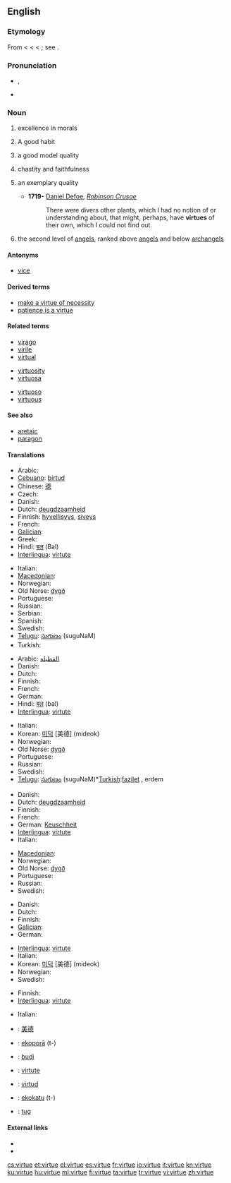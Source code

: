 ==English==

===Etymology===
From {{etyl|enm}} {{term|vertu}} < {{etyl|fro}} {{term|vertu}} < {{etyl|la}} {{term|virtus||the qualities of a man, strength, courage, bravery, capacity, worth, manliness, applied to physical and intellectual excellence; also of moral excellence, virtue, morality}} < {{term|vir||man}}; see {{term|virile}}.

===Pronunciation===
* {{enPR|vûrʹtū|vûrʹcho̅o̅}}, {{IPA|/ˈvɝ.tju/|/ˈvɝ.ʧu/}}
* {{audio|en-us-virtue.ogg|Audio (US)}}

===Noun===
{{en-noun|s|-}}

# {{uncountable}} excellence in morals
# {{countable}} A good habit
# {{countable}} a good model quality
# {{uncountable}} chastity and faithfulness
# {{countable}} an exemplary quality
#* '''1719-''' [[w:Daniel Defoe|Daniel Defoe]], ''[[w:Robinson Crusoe|Robinson Crusoe]]''
#*: There were divers other plants, which I had no notion of or understanding about, that might, perhaps, have '''virtues''' of their own, which I could not find out.
# {{context|Christian|_|[[angelology]]|biblical tradition}} the second level of [[angel]]s, ranked above [[angel]]s and below [[archangel]]s

====Antonyms====
* {{sense|excellence in morals}} [[vice]]

====Derived terms====
{{rel-top3|Terms derived from "virtue"}}
* [[make a virtue of necessity]]
* [[patience is a virtue]]
{{rel-mid3}}
{{rel-mid3}}
{{rel-bottom}}

====Related terms====
{{rel-top3|Terms etymologically related to "virtue"}}
* [[virago]]
* [[virile]]
* [[virtual]]
{{rel-mid3}}
* [[virtuosity]]
* [[virtuosa]]
{{rel-mid3}}
* [[virtuoso]]
* [[virtuous]]
{{rel-bottom}}

====See also====
* [[aretaic]]
* [[paragon]]

====Translations====
{{trans-top|excellence in morals}}
* Arabic: {{t|ar|الفضيلة |tr=الفضيلة }}
* [[Cebuano]]: [[birtud]]
* Chinese: [[德]]
* Czech: {{t-|cs|ctnost|f}}
* Danish: {{t-|da|dyd|c}}
* Dutch: [[deugdzaamheid]] {{f}}
* Finnish: [[hyvellisyys]], [[siveys]]
* French: {{t+|fr|vertu|f}}
* [[Galician]]: {{t+|gl|virtude|f|xs=Galician}}
* Greek: {{t+|el|αρετή|f}}
* Hindi: [[बल]] (Bal)
* [[Interlingua]]: [[virtute]]
{{trans-mid}}
* Italian: {{t-|it|virtù|f}}
* [[Macedonian]]: {{t|mk|доблест|f|tr=dóblest}}
* Norwegian: {{t-|no|dyd|m}}
* Old Norse: [[dygð]] {{f}}
* Portuguese: {{t+|pt|virtude|f}}
* Russian: {{t|ru|добродетель|f|tr=dobrod'ét'el'}}
* Serbian: {{t-|sr|vrlina|f}}
* Spanish: {{t+|es|virtud|f}}
* Swedish: {{t+|sv|dygd}}
* [[Telugu]]: [[సుగుణం]] (suguNaM)
* Turkish: {{t+|tr|itminan}}
{{trans-bottom}}

{{trans-top|a good model quality}}
* Arabic: [[الفظيلة]]
* Danish: {{t-|da|dyd|c}}
* Dutch: {{t+|nl|deugd|f}}
* Finnish: {{t+|fi|hyve}}
* French: {{t+|fr|vertu|f}}
* German: {{t+|de|Tugend|f}}
* Hindi: [[बल]] (bal)
* [[Interlingua]]: [[virtute]]
{{trans-mid}}
* Italian: {{t-|it|virtù|f}}
* Korean: [[미덕]] [美德] (mideok)
* Norwegian: {{t-|no|dyd|m}}
* Old Norse: [[dygð]] {{f}}
* Portuguese: {{t+|pt|virtude|f}}
* Russian: {{t|ru|достоинство|n|tr=dostóinstvo}}
* Swedish: {{t+|sv|dygd}}
* [[Telugu]]: [[సుగుణం]] (suguNaM)*[[Turkish]]:[[fazilet]] , erdem
{{trans-bottom}}

{{trans-top|chastity and faithfulness}}
* Danish: {{t-|da|dyd|c}}
* Dutch: [[deugdzaamheid]] {{f}}
* Finnish: {{t+|fi|avu}}
* French: {{t+|fr|vertu|f}}
* German: [[Keuschheit]] {{f}}
* [[Interlingua]]: [[virtute]]
* Italian: {{t-|it|virtù|f}}
{{trans-mid}}
* [[Macedonian]]: {{t|mk|доблест|f|tr=dóblest}}
* Norwegian: {{t-|no|dyd|m}}
* Old Norse: [[dygð]] {{f}}
* Portuguese: {{t+|pt|virtude|f}}
* Russian: {{t|ru|добродетель|f|tr=dobrod'ét'el'}}
* Swedish: {{t+|sv|dygd}}
{{trans-bottom}}

{{trans-top|an exemplary quality}}
* Danish: {{t-|da|dyd|c}}
* Dutch: {{t+|nl|deugd|f}}
* Finnish: {{t+|fi|etu}}
* [[Galician]]: {{t+|gl|virtude|f|xs=Galician}}
* German: {{t+|de|Tugend|f}}
{{trans-mid}}
* [[Interlingua]]: [[virtute]]
* Italian: {{t+|it|merito|m}}
* Korean: [[미덕]] [美德] (mideok)
* Norwegian: {{t-|no|dyd|m}}
* Swedish: {{t+|sv|dygd}}
{{trans-bottom}}

{{trans-top|in angelology}}
* Finnish: {{t+|fi|hallitus}}
* [[Interlingua]]: [[virtute]]
{{trans-mid}}
* Italian: {{t-|it|virtù|f}}
{{trans-bottom}}

{{checktrans-top}}
* {{ttbc|Chinese}}: [[美德]]
* {{ttbc|Guaraní}}: [[ekoporã]] (t-)
* {{ttbc|Indonesian}}: [[budi]]
* {{ttbc|Romanian}}: [[virtute]] {{f}}
* {{ttbc|Spanish}}: [[virtud]] {{f}}
* {{ttbc|Tupinambá}}: [[ekokatu]] (t-)
* {{ttbc|Volapük}}: [[tug]]
{{trans-bottom}}

====External links====
* {{R:Webster 1913}}
* {{R:Century 1911}}

[[cs:virtue]]
[[et:virtue]]
[[el:virtue]]
[[es:virtue]]
[[fr:virtue]]
[[io:virtue]]
[[it:virtue]]
[[kn:virtue]]
[[ku:virtue]]
[[hu:virtue]]
[[ml:virtue]]
[[fi:virtue]]
[[ta:virtue]]
[[tr:virtue]]
[[vi:virtue]]
[[zh:virtue]]